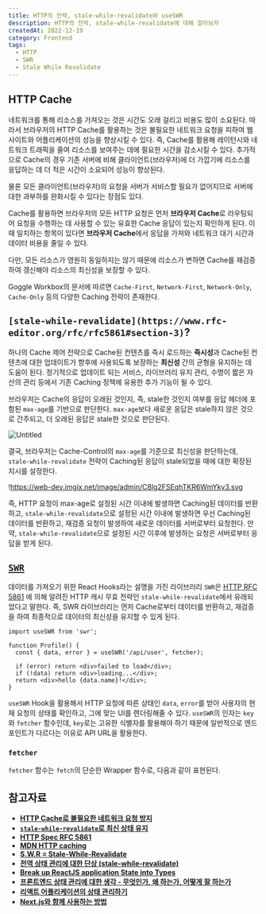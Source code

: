 ---
title: HTTP의 전략, stale-while-revalidate와 useSWR
description: HTTP의 전략, stale-while-revalidate에 대해 알아보자
createdAt: 2022-12-19
category: Frontend
tags:
  - HTTP
  - SWR
  - Stale While Revalidate
---

## HTTP Cache

네트워크를 통해 리소스를 가져오는 것은 시간도 오래 걸리고 비용도 많이 소요된다. 따라서 브라우저의 HTTP Cache를 활용하는 것은 불필요한 네트워크 요청을 피하여 웹 사이트와 어플리케이션의 성능을 향상시킬 수 있다. 즉, Cache를 활용해 레이턴시와 네트워크 트래픽을 줄여 리소스를 보여주는 데에 필요한 시간을 감소시킬 수 있다. 추가적으로 Cache의 경우 기존 서버에 비해 클라이언트(브라우저)에 더 가깝기에 리소스를 응답하는 데 더 적은 시간이 소요되어 성능이 향상된다.

물론 모든 클라이언트(브라우저)의 요청을 서버가 서비스할 필요가 없어지므로 서버에 대한 과부하를 완화시킬 수 있다는 장점도 있다.

Cache를 활용하면 브라우저의 모든 HTTP 요청은 먼저 **브라우저 Cache**로 라우팅되어 요청을 수행하는 데 사용할 수 있는 유효한 Cache 응답이 있는지 확인하게 된다. 이때 일치하는 항목이 있다면 **브라우저 Cache**에서 응답을 가져와 네트워크 대기 시간과 데이터 비용을 줄일 수 있다.

다만, 모든 리소스가 영원히 동일하지는 않기 때문에 리소스가 변하면 Cache를 재검증하여 갱신해야 리소스의 최신성을 보장할 수 있다.

Goggle Workbox의 문서에 따르면 `Cache-First`, `Network-First`, `Network-Only`, `Cache-Only` 등의 다양한 Caching 전략이 존재한다.

## `[stale-while-revalidate](https://www.rfc-editor.org/rfc/rfc5861#section-3)`?

하나의 Cache 제어 전략으로 Cache된 컨텐츠를 즉시 로드하는 **즉시성**과 Cache된 컨텐츠에 대한 업데이트가 향후에 사용되도록 보장하는 **최신성** 간의 균형을 유지하는 데 도움이 된다. 정기적으로 업데이트 되는 서비스, 라이브러리 유지 관리, 수명이 짧은 자산의 관리 등에서 기존 Caching 정책에 유용한 추가 기능이 될 수 있다.

브라우저는 Cache의 응답이 오래된 것인지, 즉, stale한 것인지 여부를 응답 헤더에 포함된 `max-age`를 기반으로 판단한다. `max-age`보다 새로운 응답은 stale하지 않은 것으로 간주되고, 더 오래된 응답은 stale한 것으로 판단된다.

![Untitled](/images/Stale-While-Revalidate/SWR.png)

결국, 브라우저는 Cache-Control의 `max-age`를 기준으로 최신성을 판단하는데, `stale-while-revalidate` 전략이 Caching된 응답이 stale되었을 때에 대한 확장된 지시를 설정한다.

!https://web-dev.imgix.net/image/admin/C8lg2FSEqhTKR6WmYky3.svg

즉, HTTP 요청이 max-age로 설정된 시간 이내에 발생하면 Caching된 데이터를 반환하고, `stale-while-revalidate`으로 설정된 시간 이내에 발생하면 우선 Caching된 데이터를 반환하고, 재검증 요청이 발생하여 새로운 데이터를 서버로부터 요청한다. 만약, `stale-while-revalidate`으로 설정된 시간 이후에 발생하는 요청은 서버로부터 응답을 받게 된다.

## [`SWR`](https://swr.vercel.app/ko)

데이터를 가져오기 위한 React Hooks라는 설명을 가진 라이브러리 `SWR`은 [HTTP RFC 5861](https://tools.ietf.org/html/rfc5861)
에 의해 알려진 HTTP 캐시 무효 전략인 `stale-while-revalidate`에서 유래되었다고 말한다. 즉, SWR 라이브러리는 먼저 Cache로부터 데이터를 반환하고, 재검증을 하여 최종적으로 데이터의 최신성을 유지할 수 있게 된다.

```tsx
import useSWR from 'swr';

function Profile() {
  const { data, error } = useSWR('/api/user', fetcher);

  if (error) return <div>failed to load</div>;
  if (!data) return <div>loading...</div>;
  return <div>hello {data.name}!</div>;
}
```

`useSWR` Hook을 활용해서 HTTP 요청에 따른 상태인 `data`, `error`를 받아 사용자의 현재 요청의 상태를 확인하고, 그에 맞는 UI를 렌더링해줄 수 있다. `useSWR`의 인자는 `key`와 `fetcher` 함수인데, `key`로는 고유한 식별자를 활용해야 하기 때문에 일반적으로 엔드포인트가 다르다는 이유로 API URL을 활용한다.

### `fetcher`

`fetcher` 함수는 `fetch`의 단순한 Wrapper 함수로, 다음과 같이 표현된다.

## 참고자료

- **[HTTP Cache로 불필요한 네트워크 요청 방지](https://web.dev/http-cache/#max-age)**
- **[`stale-while-revalidate`로 최신 상태 유지](https://web.dev/stale-while-revalidate/)**
- [**HTTP Spec RFC 5861**](https://tools.ietf.org/html/rfc5861)
- **[MDN HTTP caching](https://developer.mozilla.org/ko/docs/Web/HTTP/Caching)**
- **[S.W.R = Stale-While-Revalidate](https://iborymagic.tistory.com/135)**
- **[전역 상태 관리에 대한 단상 (stale-while-revalidate)](https://jbee.io/react/thinking-about-global-state/)**
- **[Break up ReactJS application State into Types](https://bobbyhadz.com/blog/react-state-types)**
- **[프론트엔드 상태 관리에 대한 생각 - 무엇인가, 왜 하는가, 어떻게 잘 하는가](https://blog.hoseung.me/2021-12-05-state-management/)**
- **[리액트 어플리케이션의 상태 관리하기](https://tech.toktokhan.dev/2021/04/23/react-state-management/)**
- **[Next.js와 함께 사용하는 방법](https://swr.vercel.app/ko/docs/with-nextjs)**
